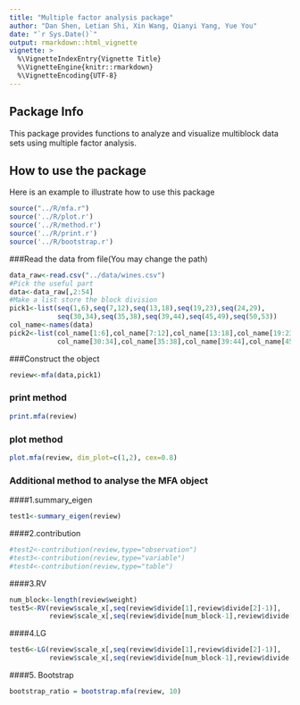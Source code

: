 ```yaml
---
title: "Multiple factor analysis package"
author: "Dan Shen, Letian Shi, Xin Wang, Qianyi Yang, Yue You"
date: "`r Sys.Date()`"
output: rmarkdown::html_vignette
vignette: >
  %\VignetteIndexEntry{Vignette Title}
  %\VignetteEngine{knitr::rmarkdown}
  %\VignetteEncoding{UTF-8}
---
```

## Package Info
This package provides functions to analyze and visualize multiblock data sets using multiple factor analysis.

## How to use the package

Here is an example to illustrate how to use this package
```r
source("../R/mfa.r")
source('../R/plot.r')
source('../R/method.r')
source('../R/print.r')
source('../R/bootstrap.r')
```
###Read the data from file(You may change the path)
```r
data_raw<-read.csv("../data/wines.csv")
#Pick the useful part
data<-data_raw[,2:54]
#Make a list store the block division
pick1<-list(seq(1,6),seq(7,12),seq(13,18),seq(19,23),seq(24,29),
            seq(30,34),seq(35,38),seq(39,44),seq(45,49),seq(50,53))
col_name<-names(data)
pick2<-list(col_name[1:6],col_name[7:12],col_name[13:18],col_name[19:23],col_name[24:29],
            col_name[30:34],col_name[35:38],col_name[39:44],col_name[45:49],col_name[50:53])
```

###Construct the object 
```r
review<-mfa(data,pick1)
```
### print method
```r
print.mfa(review)
```
### plot method
```r
plot.mfa(review, dim_plot=c(1,2), cex=0.8)
```
### Additional method to analyse the MFA object
####1.summary_eigen
```r
test1<-summary_eigen(review)
```
####2.contribution
```r
#test2<-contribution(review,type="observation")
#test3<-contribution(review,type="variable")
#test4<-contribution(review,type="table")
```
####3.RV
```r
num_block<-length(review$weight)
test5<-RV(review$scale_x[,seq(review$divide[1],review$divide[2]-1)],
          review$scale_x[,seq(review$divide[num_block-1],review$divide[num_block]-1)])
```
####4.LG
```r
test6<-LG(review$scale_x[,seq(review$divide[1],review$divide[2]-1)],
          review$scale_x[,seq(review$divide[num_block-1],review$divide[num_block]-1)])
```
####5. Bootstrap
```r
bootstrap_ratio = bootstrap.mfa(review, 10)
```
